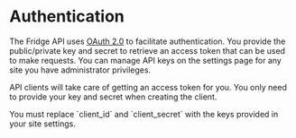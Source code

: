 
# Authentication

The Fridge API uses [OAuth 2.0](http://oauth.net/2/) to facilitate authentication. You provide the public/private key and secret to retrieve an access token that can be used to make requests. You can manage API keys on the settings page for any site you have administrator privileges.

API clients will take care of getting an access token for you. You only need to provide your key and secret when creating the client.

<p className="warning">
  You must replace `client_id` and `client_secret` with the keys provided in
  your site settings.
</p>
